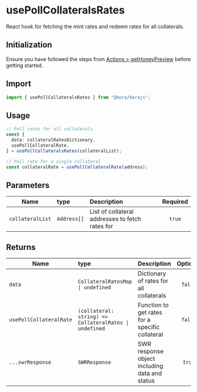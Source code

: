 # usePollCollateralsRates

React hook for fetching the mint rates and redeem rates for all collaterals.

## Initialization

Ensure you have followed the steps from [Actions > getHoneyPreview](/actions/honey/getHoneyPreview) before getting started.

## Import

```ts
import { usePollCollateralsRates } from "@bera/berajs";
```

## Usage

```ts
// Poll rates for all collaterals
const {
  data: collateralRatesDictionary,
  usePollCollateralRate,
} = usePollCollateralsRates(collateralList);

// Poll rate for a single collateral
const collateralRate = usePollCollateralRate(address);
```

## Parameters

| Name            | type        | Description                                         | Required |
| --------------- | :---------- | :-------------------------------------------------- | :------: |
| `collateralList`| `Address[]` | List of collateral addresses to fetch rates for     |  `true`  |

## Returns

| Name                        | type                                                               | Description                                         | Optional |
| --------------------------- | :----------------------------------------------------------------- | :-------------------------------------------------- | :------: |
| `data`                      | `CollateralRatesMap \| undefined`                                  | Dictionary of rates for all collaterals             | `false`  |
| `usePollCollateralRate`     | `(collateral: string) => CollateralRates \| undefined`             | Function to get rates for a specific collateral     | `false`  |
| `...swrResponse`            | `SWRResponse`                                                      | SWR response object including data and status       | `true`   |

